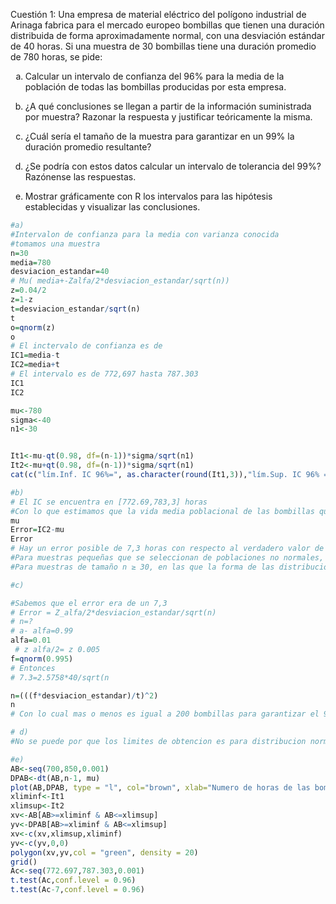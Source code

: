 Cuestión 1: Una empresa de material eléctrico del polígono industrial de Arinaga fabrica para el mercado europeo bombillas que tienen una duración distribuida de forma aproximadamente normal, con una desviación estándar de 40 horas. Si una muestra de 30 bombillas tiene una duración promedio de 780 horas, se pide:

a) Calcular un intervalo de confianza del 96% para la media de la población de todas las bombillas producidas por esta empresa. 

b) ¿A qué conclusiones se llegan a partir de la información suministrada por muestra? Razonar la respuesta y justificar teóricamente la misma.   

c) ¿Cuál sería el tamaño de la muestra para garantizar en un 99% la duración promedio resultante?  

d) ¿Se podría con estos datos calcular un intervalo de tolerancia del 99%? Razónense las respuestas. 

e) Mostrar gráficamente con R los intervalos para las hipótesis establecidas y visualizar las conclusiones. 



```{r}
#a)
#Intervalon de confianza para la media con varianza conocida
#tomamos una muestra
n=30
media=780
desviacion_estandar=40
# Mu( media+-Zalfa/2*desviacion_estandar/sqrt(n))
z=0.04/2
z=1-z
t=desviacion_estandar/sqrt(n)
t
o=qnorm(z)
o
# El inctervalo de confianza es de 
IC1=media-t
IC2=media+t
# El intervalo es de 772,697 hasta 787.303
IC1
IC2

mu<-780
sigma<-40
n1<-30


It1<-mu-qt(0.98, df=(n-1))*sigma/sqrt(n1) 
It2<-mu+qt(0.98, df=(n-1))*sigma/sqrt(n1) 
cat(c("lím.Inf. IC 96%=", as.character(round(It1,3)),"lím.Sup. IC 96% =", as.character(round(It2,3))))
```

```{r}
#b)
# El IC se encuentra en [772.69,783,3] horas
#Con lo que estimamos que la vida media poblacional de las bombillas que se fabrican estan entre 772.69 y 787,3 con un nivel de confianza del 96 %
mu
Error=IC2-mu
Error
# Hay un error posible de 7,3 horas con respecto al verdadero valor de la "m" 
#Para muestras pequeñas que se seleccionan de poblaciones no normales, no podemos esperar que nuestro grado de confianza sea preciso. 
#Para muestras de tamaño n ≥ 30, en las que la forma de las distribuciones no esté muy sesgada, la teoría de muestreo garantiza buenos resultados
```

```{r}
#c)

#Sabemos que el error era de un 7,3
# Error = Z_alfa/2*desviacion_estandar/sqrt(n)
# n=?
# a- alfa=0.99
alfa=0.01
 # z alfa/2= z 0.005
f=qnorm(0.995)
# Entonces
# 7.3=2.5758*40/sqrt(n

n=(((f*desviacion_estandar)/t)^2)
n
# Con lo cual mas o menos es igual a 200 bombillas para garantizar el 99 % de su duracion promedio

```

```{r}
# d)
#No se puede por que los limites de obtencion es para distribucion normal no m y varianza desconocida
```

```{r}
#e)
AB<-seq(700,850,0.001) 
DPAB<-dt(AB,n-1, mu) 
plot(AB,DPAB, type = "l", col="brown", xlab="Numero de horas de las bombillas ", ylab="DF") 
xliminf<-It1
xlimsup<-It2
xv<-AB[AB>=xliminf & AB<=xlimsup] 
yv<-DPAB[AB>=xliminf & AB<=xlimsup] 
xv<-c(xv,xlimsup,xliminf) 
yv<-c(yv,0,0) 
polygon(xv,yv,col = "green", density = 20) 
grid()
Ac<-seq(772.697,787.303,0.001)
t.test(Ac,conf.level = 0.96)
t.test(Ac-7,conf.level = 0.96)

```


































































